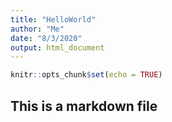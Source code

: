 ```yaml
---
title: "HelloWorld"
author: "Me"
date: "8/3/2020"
output: html_document
---
```


```r
knitr::opts_chunk$set(echo = TRUE)
```

## This is a markdown file

